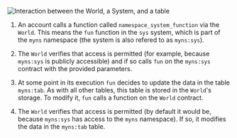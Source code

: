 ![Interaction between the `World`, a `System`, and a table](./world-table.svg)

1. An account calls a function called `namespace_system_function` via the `World`.
   This means the `fun` function in the `sys` system, which is part of the `myns` namespace (the system is also refered to as `myns:sys`).

2. The `World` verifies that access is permitted (for example, because `myns:sys` is publicly accessible) and if so calls `fun` on the `myns:sys` contract with the provided parameters.

3. At some point in its execution `fun` decides to update the data in the table `myns:tab`.
   As with all other tables, this table is stored in the `World`'s storage.
   To modify it, `fun` calls a function on the `World` contract.

4. The `World` verifies that access is permitted (by default it would be, because `myns:sys` has access to the `myns` namespace).
   If so, it modifies the data in the `myns:tab` table.
